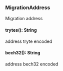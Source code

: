 ### MigrationAddress
Migration address

#### trytes(): String

address tryte encoded

#### bech32(): String

address bech32 encoded
